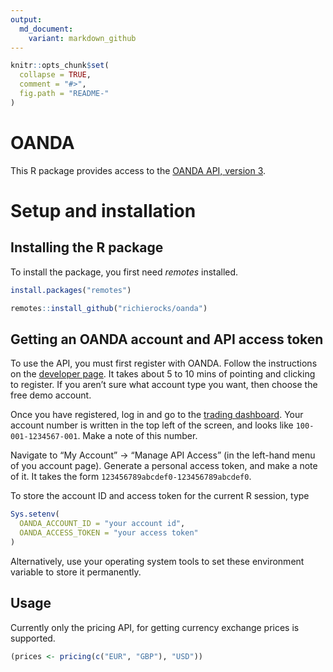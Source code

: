```yaml
---
output:
  md_document:
    variant: markdown_github
---
```


<!-- README.md is generated from README.Rmd. Please edit that file -->

```r
knitr::opts_chunk$set(
  collapse = TRUE,
  comment = "#>",
  fig.path = "README-"
)
```

# OANDA

This R package provides access to the [OANDA API, version 3](http://developer.oanda.com/rest-live-v20/introduction).


# Setup and installation

## Installing the R package


To install the package, you first need *remotes* installed.

```r
install.packages("remotes")
```

```r
remotes::install_github("richierocks/oanda")
```

## Getting an OANDA account and API access token

To use the API, you must first register with OANDA. Follow the instructions on the [developer page](http://developer.oanda.com/rest-live-v20/introduction). It takes about 5 to 10 mins of pointing and clicking to register. If you aren't sure what account type you want, then choose the free demo account.

Once you have registered, log in and go to the [trading dashboard](https://trade.oanda.com). Your account number is written in the top left of the screen, and looks like `100-001-1234567-001`. Make a note of this number.

Navigate to "My Account" -> "Manage API Access" (in the left-hand menu of you account page). Generate a personal access token, and make a note of it. It takes the form `123456789abcdef0-123456789abcdef0`.

To store the account ID and access token for the current R session, type

```r
Sys.setenv(
  OANDA_ACCOUNT_ID = "your account id",
  OANDA_ACCESS_TOKEN = "your access token"
)
```

Alternatively, use your operating system tools to set these environment variable to store it permanently.

## Usage

Currently only the pricing API, for getting currency exchange prices is supported. 

```r
(prices <- pricing(c("EUR", "GBP"), "USD"))
```
